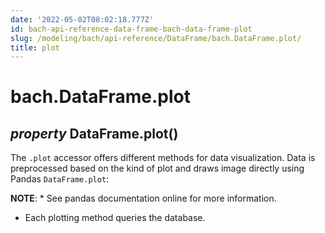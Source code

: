 ```yaml
---
date: '2022-05-02T08:02:18.777Z'
id: bach-api-reference-data-frame-bach-data-frame-plot
slug: /modeling/bach/api-reference/DataFrame/bach.DataFrame.plot/
title: plot
---
```


# bach.DataFrame.plot

<div>

<h2 class="signature-class"><span class="type-annotation"><em>property</em></span> <span class="additional-name">DataFrame.</span><span class="name">plot(</span>)</h2>


<div class="content">

The `.plot` accessor offers different methods for data visualization. Data is preprocessed based
on the kind of plot and draws image directly using Pandas `DataFrame.plot`:

**NOTE**: * See pandas documentation online for more information.

* Each plotting method queries the database.


</div>

</div>
